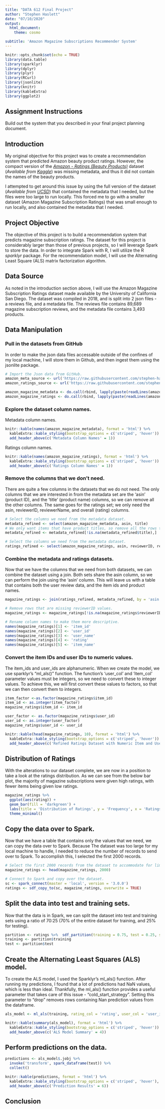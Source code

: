 ```yaml
---
title: "DATA 612 Final Project"
author: "Stephen Haslett"
date: "07/10/2020"
output:
  html_document:
    theme: cosmo

subtitle: 'Amazon Magazine Subscriptions Recommender System'
---
```


```r
knitr::opts_chunk$set(echo = TRUE)
library(data.table)
library(sparklyr)
library(dplyr)
library(plyr)
library(RCurl)
library(jsonlite)
library(knitr)
library(kableExtra)
library(ggplot2)
```


## Assignment Instructions
Build out the system that you described in your final project planning document.

## Introduction
My original objective for this project was to create a recommendation system that predicted Amazon beauty product ratings. However, the compact version of the [*Amazon - Ratings (Beauty Products)*](https://www.kaggle.com/skillsmuggler/amazon-ratings) dataset (*Available from [Kaggle](https://www.kaggle.com)*) was missing metadata, and thus it did not contain the names of the beauty products.

I attempted to get around this issue by using the full version of the dataset (*Available from [UCSD](http://deepyeti.ucsd.edu/jianmo/amazon/index.html)*) that contained the metadata that I needed, but the files were too large to run locally. This forced me to go with a smaller dataset (Amazon Magazine Subscription Ratings) that was small enough to run locally, and also contained the metadata that I needed.

## Project Objective
The objective of this project is to build a recommendation system that predicts magazine subscription ratings. The dataset for this project is considerably larger than those of previous projects, so I will leverage Spark to store the data. In order to integrate Spark with R, I will utilize the R *sparklyr* package. For the recommendation model, I will use the
Alternating Least Square (ALS) matrix factorization algorithm.

## Data Source
As noted in the introduction section above, I will use the Amazon Magazine Subscription Ratings dataset made available by the University of California San Diego. The dataset was compiled in 2018, and is split into 2 json files - a reviews file, and a metadata file. The reviews file contains 89,689 magazine subscription reviews, and the metadata file contains 3,493 products.


## Data Manipulation

### Pull in the datasets from GitHub
In order to make the json data files accessable outside of the confines of my local machine, I will store them in Github, and then ingest them using the jsonlite package.
```r
# Import the Json data from GitHub.
amazon_meta_source <- url('https://raw.githubusercontent.com/stephen-haslett/data612/612-final-project/amazon_magazine_meta.json')
amazon_ratings_source <- url('https://raw.githubusercontent.com/stephen-haslett/data612/612-final-project/amazon_magazine_ratings.json')

amazon_magazine_metadata <- do.call(rbind, lapply(paste(readLines(amazon_meta_source, warn = FALSE), collapse = ''), jsonlite::fromJSON))
amazon_magazine_ratings <- do.call(rbind, lapply(paste(readLines(amazon_ratings_source, warn = FALSE), collapse = ''), jsonlite::fromJSON))
```

### Explore the dataset column names.
Metadata column names.
```r
knitr::kable(names(amazon_magazine_metadata), format = 'html') %>%
  kableExtra::kable_styling(bootstrap_options = c('striped', 'hover')) %>% 
  add_header_above(c('Metadata Column Names' = 1))
```

Ratings column names.
```r
knitr::kable(names(amazon_magazine_ratings), format = 'html') %>%
  kableExtra::kable_styling(bootstrap_options = c('striped', 'hover')) %>% 
  add_header_above(c('Ratings Column Names' = 1))
```


### Remove the columns that we don't need.
There are quite a few columns in the datasets that we do not need. The only columns that we are interested in from the metadata set are
the 'asin' (product ID), and the 'title' (product name) columns, so we can remove all the other columns. The same goes for the ratings set;
we only need the asin, reviewerID, reviewerName, and overall (rating) columns.
```r
# Select the columns we need from the metadata dataset.
metadata_refined <- select(amazon_magazine_metadata, asin, title)
# We only want items that have product titles, so remove all the rows that do not have a title.
metadata_refined <- metadata_refined[!is.na(metadata_refined$title),]

# Select the columns we need from the metadata dataset.
ratings_refined <- select(amazon_magazine_ratings, asin, reviewerID, reviewerName, overall)
```


### Combine the metadata and ratings datasets.
Now that we have the columns that we need from both datasets, we can combine the dataset using a join. Both sets share the asin column,
so we can perform the join using the 'asin' column. This will leave us with a table that contains both the user review data, and the item ids
and product names. 
```r
magazine_ratings <- join(ratings_refined, metadata_refined, by = 'asin', type = 'right')

# Remove rows that are missing reviewerID values.
magazine_ratings <- magazine_ratings[!is.na(magazine_ratings$reviewerID),]

# Rename column names to make them more descriptive.
names(magazine_ratings)[1] <- 'item_id'
names(magazine_ratings)[2] <- 'user_id'
names(magazine_ratings)[3] <- 'user_name'
names(magazine_ratings)[4] <- 'rating'
names(magazine_ratings)[5] <- 'item_name'
```

### Convert the item IDs and user IDs to numeric values.
The item_ids and user_ids are alphanumeric. When we create the model, we use sparklyr's "ml_als()" function. The
function's 'user_col' and 'item_col' parameter values must be integers, so we need to convert these to
integer values. To achieve this, we will first convert these values to factors, so that we can then convert them to integers. 
```r
item_factor <-as.factor(magazine_ratings$item_id)
item_id <- as.integer(item_factor)
magazine_ratings$item_id <- item_id

user_factor <- as.factor(magazine_ratings$user_id)
user_id <- as.integer(user_factor)
magazine_ratings$user_id <- user_id

knitr::kable(head(magazine_ratings, 10), format = 'html') %>%
  kableExtra::kable_styling(bootstrap_options = c('striped', 'hover')) %>% 
  add_header_above(c('Refined Ratings Dataset with Numeric Item and User IDs' = 5))
```


## Distribution of Ratings
With the alterations to our dataset complete, we are now in a position to take a look at the ratings distribution.
As we can see from the below bar plot, the majority of magazine subscriptions were given high ratings, with fewer items being
given low ratings. 
```r
magazine_ratings %>% 
  ggplot(aes(rating)) +
  geom_bar(fill = 'darkgreen') +
  labs(title = 'Distribution of Ratings', y = 'Frequency', x = 'Ratings') +
  theme_minimal()
```

## Copy the data over to Spark.
Now that we have a table that contains only the values that we need, we can copy the data over to Spark.
Because The dataset was too large for my local machine to handle, I needed to reduce the number of records to send over to Spark.
To accomplish this, I selected the first 2000 records.
```r
# Select the first 2000 records from the dataset to accommodate for limited resources on my local machine.
magazine_ratings <- head(magazine_ratings, 2000)

# Connect to Spark and copy over the dataset.
sc <- spark_connect(master = 'local', version = '3.0.0')
ratings <- sdf_copy_to(sc, magazine_ratings, overwrite = TRUE)
```


## Split the data into test and training sets.
Now that the data is in Spark, we can split the dataset into test and training sets using a ratio of 70:25
(70% of the entire dataset for training, and 25% for testing). 
```r
partition <- ratings %>%  sdf_partition(training = 0.75, test = 0.25, seed = 1099)
training <- partition$training
test <- partition$test
```


## Create the Alternating Least Squares (ALS) model.
To create the ALS model, I used the Sparklyr's ml_als() function. After running my predictions, I found that a lot of predictions had NaN values, which is less than ideal.
Thankfully, the ml_als() function provides a useful parameter that takes care of this issue - "cold_start_strategy". Setting this parameter to "drop" removes rows containing
Nan prediction values from the dataframe.   
```r
als_model <- ml_als(training, rating_col = 'rating', user_col = 'user_id', item_col = 'item_id', cold_start_strategy = 'drop')

knitr::kable(summary(als_model), format = 'html') %>%
  kableExtra::kable_styling(bootstrap_options = c('striped', 'hover')) %>% 
  add_header_above(c('ALS Model Summary' = 4))
```

## Perform predictions on the data.
```r
predictions <- als_model$.jobj %>%
  invoke('transform', spark_dataframe(test)) %>%
  collect()

knitr::kable(predictions, format = 'html') %>%
  kableExtra::kable_styling(bootstrap_options = c('striped', 'hover'), fixed_thead = T) %>% 
  add_header_above(c('Prediction Results' = 6))
```


## Conclusion

